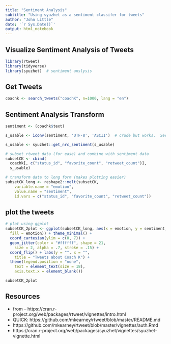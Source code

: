```yaml
---
title: "Sentiment Analysis"
subtitle: "Using syuzhet as a sentiment classifer for tweets"
author: "John Little"
date: '`r Sys.Date()`'
output: html_notebook
---
```


## Visualize Sentiment Analysis of Tweets

```r
library(rtweet)
library(tidyverse)
library(syuzhet)  # sentiment anslysis
```

## Get Tweets
```r
coachk <- search_tweets("coachK", n=1000, lang = "en")
```

## Sentiment Analysis Transform
```r
sentiment <- (coachk$text)

s_usable <- iconv(sentiment, 'UTF-8', 'ASCII')  # crude but works.  See rtweet4rfun.Rmd for a more complete treatment of data cleaning.  Or, potentially, read the syuzhet documentation (¿Never RTFM?)

s_usable <- syuzhet::get_nrc_sentiment(s_usable)

# subset rtweet data (for ease) and combine with sentiment data
subsetCK <- cbind(
  coachk[, c("status_id", "favorite_count", "retweet_count")],
  s_usable)

# transform data to long form (makes plotting easier)
subsetCK_long <- reshape2::melt(subsetCK,
    variable.name = "emotion",
    value.name = "sentiment",
    id.vars = c("status_id", "favorite_count", "retweet_count"))
```

## plot the tweets
```r
# plot using ggplot
subsetCK_2plot <- ggplot(subsetCK_long, aes(x = emotion, y = sentiment,
  fill = emotion)) + theme_minimal() +
  coord_cartesian(ylim = c(0, 7)) +
  geom_jitter(color = "#ffffff", shape = 21,
    size = 2, alpha = .7, stroke = .15) +
  coord_flip() + labs(y = "", x = "",
    title = "Tweets about Coach K") +
  theme(legend.position = "none",
    text = element_text(size = 18),
    axis.text.x = element_blank())

subsetCK_2plot
```

## Resources
- from -- https://cran.r-project.org/web/packages/rtweet/vignettes/intro.html 
- QUICK: https://github.com/mkearney/rtweet/blob/master/README.md
- https://github.com/mkearney/rtweet/blob/master/vignettes/auth.Rmd
- https://cran.r-project.org/web/packages/syuzhet/vignettes/syuzhet-vignette.html
